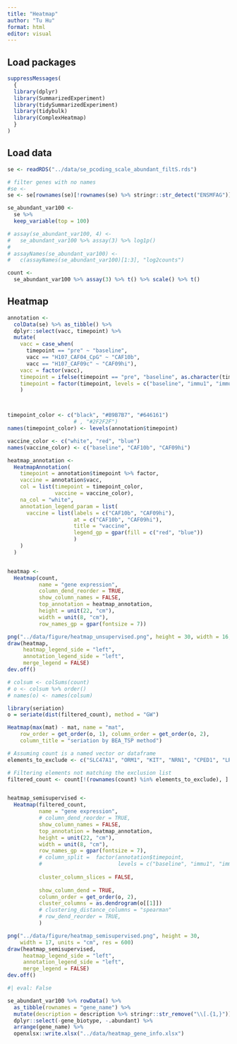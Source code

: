 ```yaml
---
title: "Heatmap"
author: "Tu Hu"
format: html
editor: visual
---
```


## Load packages

```r
suppressMessages(
  {
  library(dplyr)
  library(SummarizedExperiment)
  library(tidySummarizedExperiment)
  library(tidybulk)
  library(ComplexHeatmap)    
  }
)
```

## Load data

```r
se <- readRDS("../data/se_pcoding_scale_abundant_filtS.rds")

# filter genes with no names
#se <- 
se <- se[rownames(se)[!rownames(se) %>% stringr::str_detect("ENSMFAG")], ]


```

```r
se_abundant_var100 <- 
  se %>% 
  keep_variable(top = 100) 

# assay(se_abundant_var100, 4) <- 
#   se_abundant_var100 %>% assay(3) %>% log1p()
# 
# assayNames(se_abundant_var100) <- 
#   c(assayNames(se_abundant_var100)[1:3], "log2counts")

count <- 
  se_abundant_var100 %>% assay(3) %>% t() %>% scale() %>% t()

```

## Heatmap

```r
annotation <- 
  colData(se) %>% as_tibble() %>% 
  dplyr::select(vacc, timepoint) %>% 
  mutate(
    vacc = case_when(
      timepoint == "pre" ~ "baseline",
      vacc == "H107_CAF04_CpG" ~ "CAF10b",
      vacc == "H107_CAF09c" ~ "CAF09hi"),
    vacc = factor(vacc),
    timepoint = ifelse(timepoint == "pre", "baseline", as.character(timepoint)),
    timepoint = factor(timepoint, levels = c("baseline", "immu1", "immu2"))
    )



timepoint_color <- c("black", "#B9B7B7", "#646161")
                     # , "#2F2F2F")
names(timepoint_color) <- levels(annotation$timepoint)

vaccine_color <- c("white", "red", "blue")
names(vaccine_color) <- c("baseline", "CAF10b", "CAF09hi")

heatmap_annotation <- 
  HeatmapAnnotation(
    timepoint = annotation$timepoint %>% factor,
    vaccine = annotation$vacc,
    col = list(timepoint = timepoint_color,
               vaccine = vaccine_color),
    na_col = "white",
    annotation_legend_param = list(
      vaccine = list(labels = c("CAF10b", "CAF09hi"),
                     at = c("CAF10b", "CAF09hi"),
                     title = "vaccine",
                     legend_gp = gpar(fill = c("red", "blue"))
                     )
    )
  )


heatmap <- 
  Heatmap(count,
          name = "gene expression",
          column_dend_reorder = TRUE,
          show_column_names = FALSE,
          top_annotation = heatmap_annotation,
          height = unit(22, "cm"),
          width = unit(8, "cm"), 
          row_names_gp = gpar(fontsize = 7))
```

```r
png("../data/figure/heatmap_unsupervised.png", height = 30, width = 16, units = "cm", res = 600)
draw(heatmap, 
     heatmap_legend_side = "left",
     annotation_legend_side = "left", 
     merge_legend = FALSE)
dev.off()
```

```r


# colsum <- colSums(count)
# o <- colsum %>% order()
# names(o) <- names(colsum)

library(seriation)
o = seriate(dist(filtered_count), method = "GW")

Heatmap(max(mat) - mat, name = "mat", 
    row_order = get_order(o, 1), column_order = get_order(o, 2),
    column_title = "seriation by BEA_TSP method")

# Assuming count is a named vector or dataframe
elements_to_exclude <- c("SLC47A1", "ORM1", "KIT", "NRN1", "CPED1", "LRRN1", "SCAMP4", "MRC2", "LIMA1")

# Filtering elements not matching the exclusion list
filtered_count <- count[!(rownames(count) %in% elements_to_exclude), ]


heatmap_semisupervised <- 
  Heatmap(filtered_count,
          name = "gene expression",
          # column_dend_reorder = TRUE,
          show_column_names = FALSE,
          top_annotation = heatmap_annotation,
          height = unit(22, "cm"),
          width = unit(8, "cm"), 
          row_names_gp = gpar(fontsize = 7), 
          # column_split =  factor(annotation$timepoint,
          #                        levels = c("baseline", "immu1", "immu2")),
          
          cluster_column_slices = FALSE,
          
          show_column_dend = TRUE,
          column_order = get_order(o, 2),
          cluster_columns = as.dendrogram(o[[1]])
          # clustering_distance_columns = "spearman"
          # row_dend_reorder = TRUE,
          )

png("../data/figure/heatmap_semisupervised.png", height = 30, 
    width = 17, units = "cm", res = 600)
draw(heatmap_semisupervised, 
     heatmap_legend_side = "left",
     annotation_legend_side = "left", 
     merge_legend = FALSE)
dev.off()
```

```r
#| eval: False

se_abundant_var100 %>% rowData() %>% 
  as_tibble(rownames = "gene_name") %>% 
  mutate(description = description %>% stringr::str_remove("\\[.{1,}")) %>% 
  dplyr::select(-gene_biotype, -.abundant) %>% 
  arrange(gene_name) %>% 
  openxlsx::write.xlsx("../data/heatmap_gene_info.xlsx")
```
